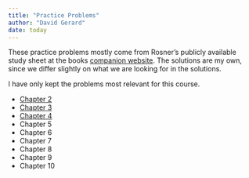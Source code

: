 ```yaml
---
title: "Practice Problems"
author: "David Gerard"
date: today
---
```


These practice problems mostly come from Rosner's publicly available study sheet at the books [companion website](https://www.cengage.com/cgi-wadsworth/course_products_wp.pl?fid=M20b&product_isbn_issn=9781305268920). The solutions are my own, since we differ slightly on what we are looking for in the solutions.

I have only kept the problems most relevant for this course.

- [Chapter 2](./pp_02.qmd)
- [Chapter 3](./pp_03.qmd)
- [Chapter 4](./pp_04.qmd)
- Chapter 5
- Chapter 6
- Chapter 7
- Chapter 8
- Chapter 9
- Chapter 10
